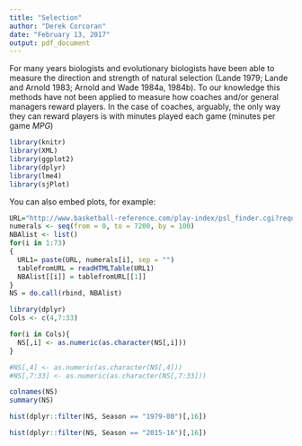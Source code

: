 ```yaml
---
title: "Selection"
author: "Derek Corcoran"
date: "February 13, 2017"
output: pdf_document
---
```


For many years biologists and evolutionary biologists have been able to measure the direction and strength of natural selection (Lande 1979; Lande and Arnold 1983; Arnold and Wade 1984a, 1984b). To our knowledge this methods have not been applied to measure how coaches and/or general managers reward players. In the case of coaches, arguably, the only way they can reward players is with minutes played each game (minutes per game *MPG*)

```r
library(knitr)
library(XML)
library(ggplot2)
library(dplyr)
library(lme4)
library(sjPlot)
```

You can also embed plots, for example:

```r
URL="http://www.basketball-reference.com/play-index/psl_finder.cgi?request=1&match=single&type=per_poss&per_minute_base=36&per_poss_base=100&lg_id=NBA&is_playoffs=N&year_min=1980&year_max=&franch_id=&season_start=1&season_end=-1&age_min=0&age_max=99&shoot_hand=&height_min=0&height_max=99&birth_country_is=Y&birth_country=&birth_state=&college_id=&draft_year=&is_active=&debut_yr_aba_start=&debut_yr_aba_end=&debut_yr_nba_start=&debut_yr_nba_end=&is_hof=&is_as=&as_comp=gt&as_val=&award=&pos_is_g=Y&pos_is_gf=Y&pos_is_f=Y&pos_is_fg=Y&pos_is_fc=Y&pos_is_c=Y&pos_is_cf=Y&qual=pts_per_g_req&c1stat=&c1comp=&c1val=&c2stat=&c2comp=&c2val=&c3stat=&c3comp=&c3val=&c4stat=&c4comp=&c4val=&c5stat=&c5comp=&c6mult=1.0&c6stat=&order_by=ws&order_by_asc=&offset="
numerals <- seq(from = 0, to = 7200, by = 100)
NBAlist <- list()
for(i in 1:73)
{
  URL1= paste(URL, numerals[i], sep = "")
  tablefromURL = readHTMLTable(URL1)
  NBAlist[[i]] = tablefromURL[[1]]
}
NS = do.call(rbind, NBAlist)
```

```r
library(dplyr)
Cols <- c(4,7:33)

for(i in Cols){
  NS[,i] <- as.numeric(as.character(NS[,i]))
}

#NS[,4] <- as.numeric(as.character(NS[,4]))
#NS[,7:33] <- as.numeric(as.character(NS[,7:33]))

colnames(NS)
summary(NS)

hist(dplyr::filter(NS, Season == "1979-80")[,16])

hist(dplyr::filter(NS, Season == "2015-16")[,16])

```